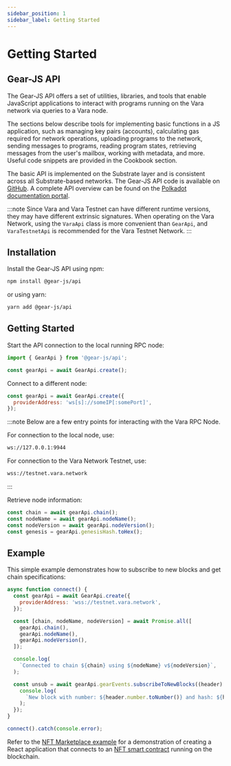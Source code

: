 ```yaml
---
sidebar_position: 1
sidebar_label: Getting Started
---
```


# Getting Started

## Gear-JS API

The Gear-JS API offers a set of utilities, libraries, and tools that enable JavaScript applications to interact with programs running on the Vara network via queries to a Vara node.

The sections below describe tools for implementing basic functions in a JS application, such as managing key pairs (accounts), calculating gas required for network operations, uploading programs to the network, sending messages to programs, reading program states, retrieving messages from the user's mailbox, working with metadata, and more. Useful code snippets are provided in the Cookbook section.

The basic API is implemented on the Substrate layer and is consistent across all Substrate-based networks. The Gear-JS API code is available on [GitHub](https://github.com/gear-tech/gear-js). A complete API overview can be found on the [Polkadot documentation portal](https://polkadot.js.org/docs/).

:::note
Since Vara and Vara Testnet can have different runtime versions, they may have different extrinsic signatures. When operating on the Vara Network, using the `VaraApi` class is more convenient than `GearApi`, and `VaraTestnetApi` is recommended for the Vara Testnet Network.
:::

## Installation

Install the Gear-JS API using npm:

```sh
npm install @gear-js/api
```

or using yarn:

```sh
yarn add @gear-js/api
```

## Getting Started

Start the API connection to the local running RPC node:

```javascript
import { GearApi } from '@gear-js/api';

const gearApi = await GearApi.create();
```

Connect to a different node:

```javascript
const gearApi = await GearApi.create({
  providerAddress: 'ws[s]://someIP[:somePort]',
});
```

:::note
Below are a few entry points for interacting with the Vara RPC Node.

For connection to the local node, use:

```bash
ws://127.0.0.1:9944
```

For connection to the Vara Network Testnet, use:

```bash
wss://testnet.vara.network
```
:::

Retrieve node information:

```javascript
const chain = await gearApi.chain();
const nodeName = await gearApi.nodeName();
const nodeVersion = await gearApi.nodeVersion();
const genesis = gearApi.genesisHash.toHex();
```

## Example

This simple example demonstrates how to subscribe to new blocks and get chain specifications:

```javascript
async function connect() {
  const gearApi = await GearApi.create({
    providerAddress: 'wss://testnet.vara.network',
  });

  const [chain, nodeName, nodeVersion] = await Promise.all([
    gearApi.chain(),
    gearApi.nodeName(),
    gearApi.nodeVersion(),
  ]);

  console.log(
    `Connected to chain ${chain} using ${nodeName} v${nodeVersion}`,
  );

  const unsub = await gearApi.gearEvents.subscribeToNewBlocks((header) => {
    console.log(
      `New block with number: ${header.number.toNumber()} and hash: ${header.hash.toHex()}`,
    );
  });
}

connect().catch(console.error);
```

Refer to the [NFT Marketplace example](/docs/examples/NFTs/nft-marketplace/nft-application) for a demonstration of creating a React application that connects to an [NFT smart contract](/docs/examples/Standards/gnft-721) running on the blockchain.